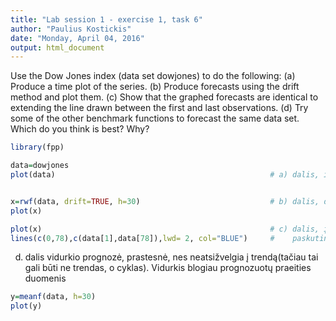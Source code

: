 ```yaml
---
title: "Lab session 1 - exercise 1, task 6"
author: "Paulius Kostickis"
date: "Monday, April 04, 2016"
output: html_document
---
```


Use the Dow Jones index (data set dowjones) to do the following:
(a) Produce a time plot of the series.
(b) Produce forecasts using the drift method and plot them.
(c) Show that the graphed forecasts are identical to extending the
line drawn between the first and last observations.
(d) Try some of the other benchmark functions to forecast the same
data set. Which do you think is best? Why?

```r

library(fpp)

data=dowjones
plot(data)                                                # a) dalis, išbrėžiami duomenys


x=rwf(data, drift=TRUE, h=30)                             # b) dalis, draft prognozė 
plot(x)
```


```r
plot(x)                                                   # c) dalis, įrodome, kad sujungus pirmą ir
lines(c(0,78),c(data[1],data[78]),lwd= 2, col="BLUE")     #    paskutinį tašką, gauname tokį patį rezultatą


```


d) dalis vidurkio prognozė, prastesnė, nes neatsižvelgia į trendą(tačiau tai gali būti ne trendas, o cyklas). Vidurkis blogiau prognozuotų praeities duomenis
```r
y=meanf(data, h=30)                                       
plot(y)                                                   
  

```